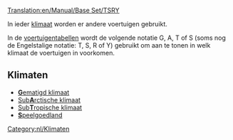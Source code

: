 [[Translation:en/Manual/Base Set/TSRY]]

In ieder [[nl/Manual/Klimaat|klimaat]] worden er andere voertuigen gebruikt. 

In de [[nl/Manual/Base Set/Voertuigenvergelijkingstabel|voertuigentabellen]] wordt de volgende notatie G, A, T of S (soms nog de Engelstalige notatie: T, S, R of Y) gebruikt om aan te tonen in welk klimaat de voertuigen in voorkomen.

==Klimaten==

*[[nl/Manual/Klimaat#gematigd|'''G'''ematigd klimaat]]
*[[nl/Manual/Klimaat#subarctisch|Sub'''A'''rctische klimaat]]
*[[nl/Manual/Klimaat#subtropisch|Sub'''T'''ropische klimaat]]
*[[nl/Manual/Klimaat#speelgoedland|'''S'''peelgoedland]]

[[Category:nl/Klimaten]]